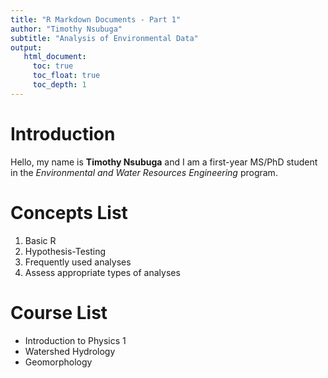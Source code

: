 ```yaml
---
title: "R Markdown Documents - Part 1"
author: "Timothy Nsubuga"
subtitle: "Analysis of Environmental Data"
output:
   html_document:
     toc: true
     toc_float: true
     toc_depth: 1
---
```

# Introduction 
Hello, my name is **Timothy Nsubuga** and I am a first-year MS/PhD student in the *Environmental and Water Resources Engineering* program.  

# Concepts List 
1. Basic R 
1. Hypothesis-Testing
1. Frequently used analyses
1. Assess appropriate types of analyses 

# Course List 
* Introduction to Physics 1
* Watershed Hydrology
* Geomorphology 